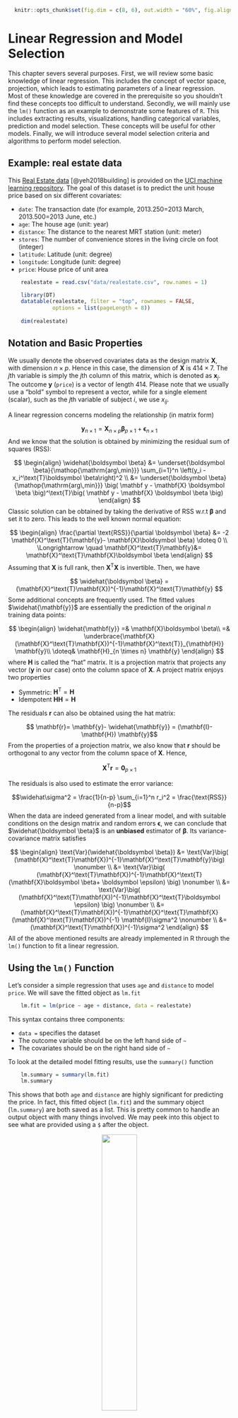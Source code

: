 \def\cD{\cal{D}}
\def\bX{\mathbf{X}}
\def\bH{\mathbf{H}}
\def\bI{\mathbf{I}}
\def\bx{\mathbf{x}}
\def\by{\mathbf{y}}
\def\br{\mathbf{r}}
\def\be{\mathbf{e}}
\def\bzero{\mathbf{0}}
\def\bbeta{\boldsymbol \beta}
\def\bmu{\boldsymbol \mu}
\def\bepsilon{\boldsymbol \epsilon}
\def\T{\text{T}}
\def\Trace{\text{Trace}}
\def\Cov{\text{Cov}}
\def\Var{\text{Var}}
\def\E{\text{E}}
\def\pr{\text{pr}}
\DeclareMathOperator*{\argmin}{arg\,min}
\DeclareMathOperator*{\argmax}{arg\,max}

```r
  knitr::opts_chunk$set(fig.dim = c(8, 6), out.width = "60%", fig.align = 'center')
```

# Linear Regression and Model Selection

This chapter severs several purposes. First, we will review some basic knowledge of linear regression. This includes the concept of vector space, projection, which leads to estimating parameters of a linear regression. Most of these knowledge are covered in the prerequisite so you shouldn't find these concepts too difficult to understand. Secondly, we will mainly use the `lm()` function as an example to demonstrate some features of `R`. This includes extracting results, visualizations, handling categorical variables, prediction and model selection. These concepts will be useful for other models. Finally, we will introduce several model selection criteria and  algorithms to perform model selection. 

## Example: real estate data 

This [Real Estate data](https://archive.ics.uci.edu/ml/datasets/Real+estate+valuation+data+set) [@yeh2018building] is provided on the [UCI machine learning repository](https://archive.ics.uci.edu/ml/index.php). The goal of this dataset is to predict the unit house price based on six different covariates: 

  * `date`: The transaction date (for example, 2013.250=2013 March, 2013.500=2013 June, etc.)
  * `age`: The house age (unit: year)
  * `distance`: The distance to the nearest MRT station (unit: meter)
  * `stores`: The number of convenience stores in the living circle on foot (integer)
  * `latitude`: Latitude (unit: degree)
  * `longitude`: Longitude (unit: degree)
  * `price`: House price of unit area

```r
    realestate = read.csv("data/realestate.csv", row.names = 1)

    library(DT)
    datatable(realestate, filter = "top", rownames = FALSE,
              options = list(pageLength = 8))
    
    dim(realestate)
```

## Notation and Basic Properties

We usually denote the observed covariates data as the design matrix $\mathbf{X}$, with dimension $n \times p$. Hence in this case, the dimension of $\mathbf{X}$ is $414 \times 7$. The $j$th variable is simply the $j$th column of this matrix, which is denoted as $\mathbf{x}_j$. The outcome $\mathbf{y}$ (`price`) is a vector of length $414$. Please note that we usually use a "bold" symbol to represent a vector, while for a single element (scalar), such as the $j$th variable of subject $i$, we use $x_{ij}$.

A linear regression concerns modeling the relationship (in matrix form)

$$\by_{n \times 1} = \bX_{n \times p} \bbeta_{p \times 1} + \bepsilon_{n \times 1}$$
And we know that the solution is obtained by minimizing the residual sum of squares (RSS):

$$ 
\begin{align}
\widehat{\bbeta} &= \underset{\bbeta}{\argmin} \sum_{i=1}^n \left(y_i - x_i^\T \bbeta \right)^2 \\
&= \underset{\bbeta}{\argmin} \big( \mathbf y - \mathbf{X} \boldsymbol \beta \big)^\T \big( \mathbf y - \mathbf{X} \boldsymbol \beta \big)
\end{align}
$$
Classic solution can be obtained by taking the derivative of RSS w.r.t $\bbeta$ and set it to zero. This leads to the well known normal equation: 

$$
\begin{align}
    \frac{\partial \text{RSS}}{\partial \bbeta} &= -2 \bX^\T (\by - \bX \bbeta) \doteq 0 \\
    \Longrightarrow \quad \bX^\T \by &= \bX^\T \bX \bbeta
\end{align}
$$
Assuming that $\bX$ is full rank, then $\bX^\T \bX$ is invertible. Then, we have 

$$
\widehat{\bbeta} = (\bX^\T \bX)^{-1}\bX^\T \by
$$
Some additional concepts are frequently used. The fitted values $\widehat{\by}$ are essentially the prediction of the original $n$ training data points:

$$ 
\begin{align}
\widehat{\by} =& \bX \bbeta\\
=& \underbrace{\bX (\bX^\T \bX)^{-1}\bX^\T}_{\bH} \by \\
\doteq& \bH_{n \times n} \by 
\end{align}
$$
where $\bH$ is called the "hat" matrix. It is a projection matrix that projects any vector ($\by$ in our case) onto the column space of $\bX$. A project matrix enjoys two properties 

  * Symmetric: $\bH^\T = \bH$
  * Idempotent $\bH\bH = \bH$

The residuals $\br$ can also be obtained using the hat matrix:

$$ \br = \by - \widehat{\by} = (\bI - \bH) \by$$
From the properties of a projection matrix, we also know that $\br$ should be orthogonal to any vector from the column space of $\bX$. Hence, 

$$\bX^\T \br = \mathbf{0}_{p \times 1}$$

The residuals is also used to estimate the error variance:

$$\widehat\sigma^2 = \frac{1}{n-p} \sum_{i=1}^n r_i^2 = \frac{\text{RSS}}{n-p}$$
When the data are indeed generated from a linear model, and with suitable conditions on the design matrix and random errors $\bepsilon$, we can conclude that $\widehat{\bbeta}$ is an __unbiased__ estimator of $\bbeta$. Its variance-covariance matrix satisfies

$$
\begin{align}
    \Var(\widehat{\bbeta}) &= \Var\big( (\bX^\T \bX)^{-1}\bX^\T \by \big) \nonumber \\
    &= \Var\big( (\bX^\T \bX)^{-1}\bX^\T (\bX \bbeta + \bepsilon) \big) \nonumber \\
    &= \Var\big( (\bX^\T \bX)^{-1}\bX^\T \bepsilon) \big) \nonumber \\
    &= (\bX^\T \bX)^{-1}\bX^\T \bX (\bX^\T \bX)^{-1} \bI \sigma^2 \nonumber \\
    &= (\bX^\T \bX)^{-1}\sigma^2
\end{align}
$$
All of the above mentioned results are already implemented in R through the `lm()` function to fit a linear regression. 

## Using the `lm()` Function

Let's consider a simple regression that uses `age` and `distance` to model `price`. We will save the fitted object as `lm.fit`

```r
    lm.fit = lm(price ~ age + distance, data = realestate)
```

This syntax contains three components:

  * `data = ` specifies the dataset
  * The outcome variable should be on the left hand side of `~` 
  * The covariates should be on the right hand side of `~`
    
To look at the detailed model fitting results, use the `summary()` function 

```r
    lm.summary = summary(lm.fit)
    lm.summary
```

This shows that both `age` and `distance` are highly significant for predicting the price. In fact, this fitted object (`lm.fit`) and the summary object (`lm.summary`) are both saved as a list. This is pretty common to handle an output object with many things involved. We may peek into this object to see what are provided using a `$` after the object. 

<center>
![](images/reactive.png){width=40%}
</center>

The `str()` function can also display all the items in a list. 

```r
    str(lm.summary)
```

Usually, printing out the summary is sufficient. However, further details can be useful for other purposes. For example, if we interested in the residual vs. fits plot, we may use 

```r
    plot(lm.fit$fitted.values, lm.fit$residuals, 
         xlab = "Fitted Values", ylab = "Residuals",
         col = "darkorange", pch = 19, cex = 0.5)
```

It seems that the error variance is not constant (as a function of the fitted values), hence additional techniques may be required to handle this issue. However, that is beyond the scope of this book. 

### Adding Covariates

It is pretty simple if we want to include additional variables. This is usually done by connecting them with the `+` sign on the right hand side of `~`. R also provide convenient ways to include interactions and higher order terms. The following code with the interaction term between `age` and `distance`, and a squared term of `distance` should be self-explanatory. 

```r
    lm.fit2 = lm(price ~ age + distance + age*distance + I(distance^2), data = realestate)
    summary(lm.fit2)
```

If you choose to include all covariates presented in the data, then simply use `.` on the right hand side of `~`. However, you should always be careful when doing this because some dataset would contain meaningless variables such as subject ID. 

```r
    lm.fit3 = lm(price ~ ., data = realestate)
```

### Categorical Variables

The `store` variable has several different values. We can see that it has 11 different values. One strategy is to model this as a continuous variable. However, we may also consider to discretize it. For example, we may create a new variable, say `store.cat`, defined as follows

```r
  table(realestate$stores)

  # define a new factor variable
  realestate$store.cat = as.factor((realestate$stores > 0) + (realestate$stores > 4))
  table(realestate$store.cat)
  levels(realestate$store.cat) = c("None", "Several", "Many")
  head(realestate$store.cat)
```

This variable is defined as a factor, which is often used for categorical variables. Since this variable has three different categories, if we include it in the linear regression, it will introduce two additional variables (using the third as the reference):

```r
    lm.fit3 = lm(price ~ age + distance + store.cat, data = realestate)
    summary(lm.fit3)
```

There are usually two types of categorical variables:

  * Ordinal: the numbers representing each category is ordered, e.g., how many stores in the neighborhood. Oftentimes nominal data can be treated as a continuous variable.
  * Nominal: they are not ordered and can be represented using either numbers or letters, e.g., ethnic group. 
  
The above example is treating `store.cat` as a nominal variable, and the `lm()` function is using dummy variables for each category. This should be our default approach to handle nominal variables. 

## Model Selection Criteria

We will use the `diabetes` dataset from the `lars` package as a demonstration of model selection. Ten baseline variables include age, sex, body mass index, average blood pressure, and six blood serum measurements. These measurements were obtained for each of n = 442 diabetes patients, as well as the outcome of interest, a quantitative measure of disease progression one year after baseline. More details are available in @efron2004least. Our goal is to select a linear model, preferably with a small number of variables, that can predict the outcome. To select the best model, commonly used strategies include Marrow's $C_p$, AIC (Akaike information criterion) and BIC (Bayesian information criterion). Further derivations will be provide at a later section. 

```r
    # load the diabetes data
    library(lars)
    data(diabetes)
    diab = data.frame(cbind(diabetes$x, "Y" = diabetes$y))

    # fit linear regression with all covariates
    lm.fit = lm(Y~., data=diab)
```

The idea of model selection is to apply some penalty on the number of parameters used in the model. In general, they are usually in the form of 

$$\text{Goodness-of-Fit} + \text{Complexity Penality}$$

### Using Marrows' $C_p$

For example, the Marrows' $C_p$ criterion minimize the following quantity (a derivation is provided at Section \@ref(mallows-cp)): 

$$\text{RSS} + 2 p \widehat\sigma_{\text{full}}^2$$
Note that the $\sigma_{\text{full}}^2$ refers to the residual variance estimation based on the full model, i.e., will all variables. Hence, this formula cannot be used when $p > n$ because you would not be able to obtain a valid estimation of $\sigma_{\text{full}}^2$. Nonetheless, we can calculate this quantity with the diabetes dataset

```r
    # number of variables (including intercept)
    p = 11
    n = nrow(diab)
      
    # obtain residual sum of squares
    RSS = sum(residuals(lm.fit)^2)
    
    # use the formula directly to calculate the Cp criterion 
    Cp = RSS + 2*p*summary(lm.fit)$sigma^2
    Cp
```

We can compare this with another sub-model, say, with just `age` and `glu`:

```r
    lm.fit_sub = lm(Y~ age + glu, data=diab)
  
    # obtain residual sum of squares
    RSS_sub = sum(residuals(lm.fit_sub)^2)
    
    # use the formula directly to calculate the Cp criterion 
    Cp_sub = RSS_sub + 2*3*summary(lm.fit_sub)$sigma^2
    Cp_sub
```

Comparing this with the previous one, the full model is better. 

### Using AIC and BIC

Calculating the AIC and BIC criteria in `R` is a lot simpler, with the existing functions. The AIC score is given by 

$$-2 \text{Log-likelihood} + 2 p,$$
while the BIC score is given by 

$$-2 \text{Log-likelihood} + \log(n) p,$$

Interestingly, when assuming that the error distribution is Gaussian, the log-likelihood part is just a function of the RSS. In general, AIC performs similarly to $C_p$, while BIC tend to select a much smaller set due to the larger penalty. Theoretically, both AIC and $C_p$ are interested in the prediction error, regardless of whether the model is specified correctly, while BIC is interested in selecting the true set of variables, while assuming that the true model is being considered. 

The AIC score can be done using the `AIC()` function. We can match this result by writing out the normal density function and plug in the estimated parameters. Note that this requires one additional parameter, which is the variance. Hence the total number of parameters is 12. We can calculate this with our own code:

```r
    # ?AIC
    # a build-in function for calculating AIC using -2log likelihood
    AIC(lm.fit) 

    # Match the result
    n*log(RSS/n) + n + n*log(2*pi) + 2 + 2*p
```

Alternatively, the `extractAIC()` function can calculate both AIC and BIC. However, note that the `n + n*log(2*pi) + 2` part in the above code does not change regardless of how many parameters we use. Hence, this quantify does not affect the comparison between different models. Then we can safely remove this part and only focus on the essential ones. 

```r
    # ?extractAIC
    # AIC for the full model
    extractAIC(lm.fit)
    n*log(RSS/n) + 2*p

    # BIC for the full model
    extractAIC(lm.fit, k = log(n))
    n*log(RSS/n) + log(n)*p
```

Now, we can compare AIC or BIC using of two different models and select whichever one that gives a smaller value. For example the AIC of the previous sub-model is 

```r
    # AIC for the sub-model
    extractAIC(lm.fit_sub)
```

## Model Selection Algorithms

In previous examples, we have to manually fit two models and calculate their respective selection criteria and compare them. This is a rather tedious process if we have many variables and a huge number of combinations to consider. To automatically compare different models and select the best one, there are two common computational approaches: best subset regression and step-wise regression. As their name suggest, the best subset selection will exhaust all possible combination of variables, while the step-wise regression would adjust the model by adding or subtracting one variable at a time to reach the best model. 

### Best Subset Selection with `leaps`

Since the penalty is only affected by the number of variables, we may first choose the best model with the smallest RSS for each model size, and then compare across these models by attaching the penalty terms of their corresponding sizes. The `leaps` package can be used to calculate the best model of each model size. It essentially performs an exhaustive search, however, still utilizing some tricks to skip some really bad models. Note that the `leaps` package uses the data matrix directly, instead of specifying a formula.  

```r
    library(leaps)
    
    # The package specifies the X matrix and outcome y vector
    RSSleaps = regsubsets(x = as.matrix(diab[, -11]), y = diab[, 11])
    summary(RSSleaps, matrix=T)
```

The results is summarized in a matrix, with each row representing a model size. The `"*"` sign indicates that the variable is include in the model for the corresponding size. Hence, there should be only one of such in the first row, two in the second row, etc. 
    
By default, the algorithm would only consider models up to size 8. This is controlled by the argument `nvmax`. If we want to consider larger model sizes, then set this to a larger number. However, be careful that this many drastically increase the computational cost. 

```r
    # Consider maximum of 10 variables
    RSSleaps = regsubsets(x = as.matrix(diab[, -11]), y = diab[, 11], nvmax = 10)
    summary(RSSleaps,matrix=T)
    
    # Obtain the matrix that indicates the variables
    sumleaps = summary(RSSleaps, matrix = T)
    
    # This object includes the RSS results, which is needed to calculate the scores
    sumleaps$rss
    
    # This matrix indicates whether a variable is in the best model(s)
    sumleaps$which
    
    # The package automatically produces the Cp statistic
    sumleaps$cp
```

We can calculate different model selection criteria with the best models of each size. The model fitting result already produces the $C_p$ and BIC results. However, please note that both quantities are modified slightly. For the $C_p$ statistics, the quantity is divided by the estimated error variance, and also adjust for the sample size. For the BIC, the difference is a constant regardless of the model size. Hence these difference do will not affect the model selection result because the modification is the same regardless of the number of variables. 
```r
    modelsize=apply(sumleaps$which,1,sum)
    
    Cp = sumleaps$rss/(summary(lm.fit)$sigma^2) + 2*modelsize - n;
    AIC = n*log(sumleaps$rss/n) + 2*modelsize;
    BIC = n*log(sumleaps$rss/n) + modelsize*log(n);
    
    # Comparing the Cp scores 
    cbind("Our Cp" = Cp, "leaps Cp" = sumleaps$cp) 
    
    # Comparing the BIC results. The difference is a constant, 
    # which is the score of an intercept model
    cbind("Our BIC" = BIC, "leaps BIC" = sumleaps$bic, 
          "Difference" = BIC-sumleaps$bic, 
          "Intercept Score" = n*log(sum((diab[,11] - mean(diab[,11]))^2/n)))
```

Finally, we may select the best model, using any of the criteria. The following code would produced a plot to visualize it. We can see that BIC selects 6 variables, while both AIC and $C_p$ selects 7. 

```r
    # Rescale Cp, AIC and BIC to (0,1).
    inrange <- function(x) { (x - min(x)) / (max(x) - min(x)) }
    
    Cp = inrange(Cp)
    BIC = inrange(BIC)
    AIC = inrange(AIC)

    plot(range(modelsize), c(0, 0.4), type="n", 
         xlab="Model Size (with Intercept)", 
         ylab="Model Selection Criteria", cex.lab = 1.5)

    points(modelsize, Cp, col = "green4", type = "b", pch = 19)
    points(modelsize, AIC, col = "orange", type = "b", pch = 19)
    points(modelsize, BIC, col = "purple", type = "b", pch = 19)
    legend("topright", legend=c("Cp", "AIC", "BIC"),
           col=c("green4", "orange", "purple"), 
           lty = rep(1, 3), pch = 19, cex = 1.7)
```

### Step-wise regression using `step()`

The idea of step-wise regression is very simple: we start with a certain model (e.g. the intercept or the full mode), and add or subtract one variable at a time by making the best decision to improve the model selection score. The `step()` function implements this procedure. The following example starts with the full model and uses AIC as the selection criteria (default of the function). After removing several variables, the model ends up with six predictors.  

```r
    # k = 2 (AIC) is default; 
    step(lm.fit, direction="both", k = 2)
```

We can also use different settings, such as which model to start with, which is the minimum/maximum model, and do we allow to adding/subtracting. 

```r
    # use BIC (k = log(n))instead of AIC
    # trace = 0 will suppress the output of intermediate steps 
    step(lm.fit, direction="both", k = log(n), trace=0)

    # Start with an intercept model, and use forward selection (adding only)
    step(lm(Y~1, data=diab), scope=list(upper=lm.fit, lower=~1), 
         direction="forward", trace=0)
```

We can see that these results are slightly different from the best subset selection. So which is better? Of course the best subset selection is better because it considers all possible candidates, which step-wise regression may stuck at a sub-optimal model, while adding and subtracting any variable do not benefit further. Hence, the results of step-wise regression may be unstable. On the other hand, best subset selection not really feasible for high-dimensional problems because of the computational cost. 

##  Mallows' $C_p$ Derivation {#mallows-cp}

Suppose we have a set of training data $\cD_n = \{x_i, \color{DodgerBlue}{y_i}\}_{i=1}^n$ and a set of testing data, with the same covariates $\cD_n^\ast = \{x_i, \color{OrangeRed}{y_i^\ast}\}_{i=1}^n$. Hence, this is an __in-sample prediction__ problem. However, the $\color{OrangeRed}{y_i^\ast}$s are newly observed. Assuming that the data are generated from a linear model, i.e., in vector form,

\def\rby{\color{OrangeRed}{\by^\ast}}
\def\rbe{\color{OrangeRed}{\be^\ast}}
\def\rbbeta{\color{OrangeRed}{\widehat{\bbeta}}}

\def\bby{\color{DodgerBlue}{\by^\ast}}
\def\bbe{\color{DodgerBlue}{\be^\ast}}
\def\bbbeta{\color{DodgerBlue}{\widehat{\bbeta}}}


$$\bby = \bmu + \bbe = \bX \bbeta + \bbe,$$
and
$$\rby = \bmu + \rbe = \bX \bbeta + \rbe,$$
where the error terms are i.i.d with mean 0 and variance $\sigma^2$. We want to know what is the best model that predicts $\rby$. Let's look at the testing error first:

\begin{align}
\E[\color{OrangeRed}{\text{Test Err}}] =& ~\E \lVert \rby - \bX \bbbeta \rVert^2 \\
=& ~\E \lVert (\rby - \bX \bbeta) + (\bX \bbeta - \bX \bbbeta) \rVert^2 \\
=& ~\E \lVert \rbe \rVert^2 + \E \lVert \bX (\bbbeta - \bbeta) \rVert^2 \\
=& ~\color{OrangeRed}{n \sigma^2} + \E \big[ \Trace \big( (\bbbeta - \bbeta)^\T \bX^\T \bX (\bbbeta - \bbeta) \big) \big] \\
=& ~\color{OrangeRed}{n \sigma^2} + \Trace\big(\bX^\T \bX \Cov(\bbbeta)\big) \\
=& ~\color{OrangeRed}{n \sigma^2} + \color{DodgerBlue}{p \sigma^2}.
\end{align}

In the above, we used properties

  * $\Trace(ABC) = \Trace(CBA)$
  * $\E[\Trace(A)] = \Trace(\E[A])$

On the other hand, the training error is 

\begin{align}
\E[\color{DodgerBlue}{\text{Train Err}}] =& ~\E \lVert \by - \bby \rVert^2 \\
=& ~\E \lVert (\bI - \bH)(\bX \bbeta + \bbe) \rVert^2 \\
=& ~\E \lVert (\bI - \bH)\bbe \rVert^2 \\
=& ~\E [\Trace(\bbe^\T(\bI - \bH)^\T (\bI - \bH) \bbe)]\\
=& ~\Trace((\bI - \bH)^\T (\bI - \bH) \Cov(\bbe)]\\
=& ~\color{DodgerBlue}{(n - p) \sigma^2}.
\end{align}

In the above, we further used properties 

  * $\bH$ and $\bI - \bH$ are projection matrices
  * $\bH \bX = \bX$

If we contrast the two results above, the difference between the training and testing errors is $2 p \sigma^2$. Hence, if we can obtain a valid estimation of $\sigma^2$, then the training error plus $2 p \widehat{\sigma}^2$ is a good approximation of the testing error, which we want to minimize. And that is exactly what Mallows' $C_p$ does. 
